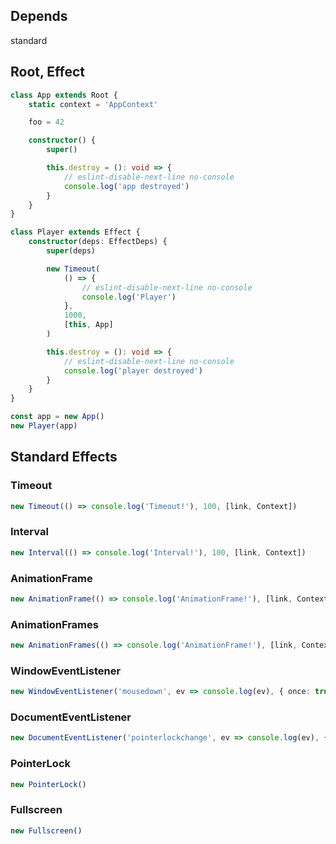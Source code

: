 
<Nav root='../../' selected="features/effect" />

## Depends
standard<br/>

## Root, Effect
```typescript
class App extends Root {
    static context = 'AppContext'

    foo = 42

    constructor() {
        super()

        this.destroy = (): void => {
            // eslint-disable-next-line no-console
            console.log('app destroyed')
        }
    }
}

class Player extends Effect {
    constructor(deps: EffectDeps) {
        super(deps)

        new Timeout(
            () => {
                // eslint-disable-next-line no-console
                console.log('Player')
            },
            1000,
            [this, App]
        )

        this.destroy = (): void => {
            // eslint-disable-next-line no-console
            console.log('player destroyed')
        }
    }
}

const app = new App()
new Player(app)
```

## Standard Effects
### Timeout
```typescript
new Timeout(() => console.log('Timeout!'), 100, [link, Context])
```

### Interval
```typescript
new Interval(() => console.log('Interval!'), 100, [link, Context])
```

### AnimationFrame
```typescript
new AnimationFrame(() => console.log('AnimationFrame!'), [link, Context])
```

### AnimationFrames
```typescript
new AnimationFrames(() => console.log('AnimationFrame!'), [link, Context])
```

### WindowEventListener
```typescript
new WindowEventListener('mousedown', ev => console.log(ev), { once: true })
```

### DocumentEventListener
```typescript
new DocumentEventListener('pointerlockchange', ev => console.log(ev), { once: true })
```

### PointerLock
```typescript
new PointerLock()
```

### Fullscreen
```typescript
new Fullscreen()
```